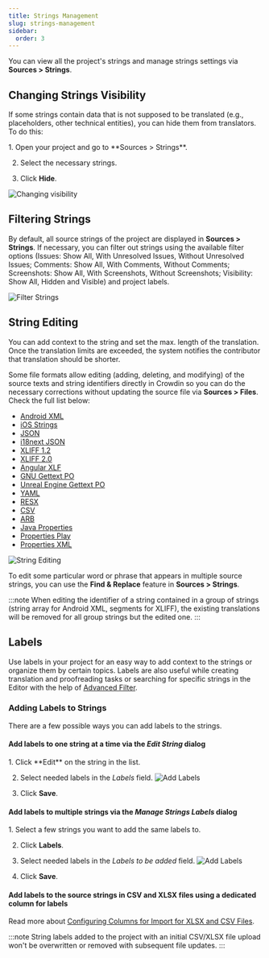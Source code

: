 ```yaml
---
title: Strings Management
slug: strings-management
sidebar:
  order: 3
---
```



You can view all the project's strings and manage strings settings via **Sources > Strings**.

## Changing Strings Visibility

If some strings contain data that is not supposed to be translated (e.g., placeholders, other technical entities), you can hide them from translators. To do this:

<Steps>
  1. Open your project and go to **Sources > Strings**.

  2. Select the necessary strings.

  3. Click **Hide**.
</Steps>

<Image src={stringHide} alt="Changing visibility" />

## Filtering Strings

By default, all source strings of the project are displayed in **Sources > Strings**. If necessary, you can filter out strings using the available filter options (Issues: Show All, With Unresolved Issues, Without Unresolved Issues; Comments: Show All, With Comments, Without Comments; Screenshots: Show All, With Screenshots, Without Screenshots; Visibility: Show All, Hidden and Visible) and project labels.

<Image src={stringFilter} alt="Filter Strings" />

## String Editing

You can add context to the string and set the max. length of the translation.
Once the translation limits are exceeded, the system notifies the contributor that translation should be shorter.

Some file formats allow editing (adding, deleting, and modifying) of the source texts and string identifiers directly in Crowdin so you can do the necessary corrections without updating the source file via **Sources > Files**. Check the full list below:

* [Android XML](https://store.crowdin.com/android-xml)
* [iOS Strings](https://store.crowdin.com/strings)
* [JSON](https://store.crowdin.com/json)
* [i18next JSON](https://store.crowdin.com/i18next-json)
* [XLIFF 1.2](https://store.crowdin.com/xliff)
* [XLIFF 2.0](https://store.crowdin.com/xliff2.0)
* [Angular XLF](https://store.crowdin.com/angular)
* [GNU Gettext PO](https://store.crowdin.com/gnu-gettext)
* [Unreal Engine Gettext PO](https://store.crowdin.com/gettext-unreal)
* [YAML](https://store.crowdin.com/yaml)
* [RESX](https://store.crowdin.com/resx)
* [CSV](https://store.crowdin.com/csv)
* [ARB](https://store.crowdin.com/arb)
* [Java Properties](https://store.crowdin.com/java-properties)
* [Properties Play](https://store.crowdin.com/properties-play)
* [Properties XML](https://store.crowdin.com/properties-xml)

<Image src={stringEdit} alt="String Editing" />

To edit some particular word or phrase that appears in multiple source strings, you can use the **Find & Replace** feature in **Sources > Strings**.

:::note
When editing the identifier of a string contained in a group of strings (string array for Android XML, segments for XLIFF), the existing translations will be removed for all group strings but the edited one.
:::

## Labels

Use labels in your project for an easy way to add context to the strings or organize them by certain topics. Labels are also useful while creating translation and proofreading tasks or searching for specific strings in the Editor with the help of [Advanced Filter](/online-editor/).

<LinkCard
  title="Managing Project Labels"
  description="Learn how to make your Crowdin project labels."
  href="/crowdin/project-management/project-settings/general/"
/>

### Adding Labels to Strings

There are a few possible ways you can add labels to the strings.

#### Add labels to one string at a time via the *Edit String* dialog

<Steps>
  1. Click **Edit** on the string in the list.

  2. Select needed labels in the *Labels* field. <Image src={labelsAdding1} alt="Add Labels" />

  3. Click **Save**.
</Steps>

#### Add labels to multiple strings via the *Manage Strings Labels* dialog

<Steps>
  1. Select a few strings you want to add the same labels to.

  2. Click **Labels**.

  3. Select needed labels in the *Labels to be added* field. <Image src={labelsAdding2} alt="Add Labels" />

  4. Click **Save**.
</Steps>

#### Add labels to the source strings in CSV and XLSX files using a dedicated column for labels

Read more about [Configuring Columns for Import for XLSX and CSV Files](/csv-xlsx-configuration/).

:::note
String labels added to the project with an initial CSV/XLSX file upload won't be overwritten or removed with subsequent file updates.
:::
